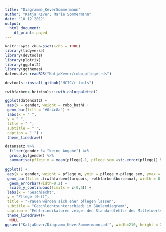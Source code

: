 ```yaml
---
title: "Diagramme_KeverSommermann"
author: "Katja Kever; Marie Sommermann"
date: "10 12 2019"
output:
  html_document:
    df_print: paged
---
```


```r
knitr::opts_chunk$set(echo = TRUE)
library(tidyverse)
library(devtools)
library(plotrix)
library(ggplot2)
library(ggthemes)
datensatz<-readRDS("KatjaKever/robo_pflege.rds")

devtools::install_github("HCIC/r-tools")

rwthfarben<-hcictools::rwth.colorpalette()
```



```r
ggplot(datensatz) +
 aes(x = gender, weight = robo_bath) +
 geom_bar(fill = "#0c4c8a") +
 labs(x = " ",
 y = " ",
 title = " ",
 subtitle = " ",
 caption = " ") +
 theme_linedraw()

```

```r
datensatz %>% 
  filter(gender != "keine Angabe") %>% 
  group_by(gender) %>% 
  summarise(pflege_m = mean(pflege)-1, pflege_sem =std.error(pflege)) %>% 
  
ggplot() +
 aes(x = gender, weight = pflege_m, ymin = pflege_m-pflege_sem, ymax = pflege_m + pflege_sem, fill = gender) +
 geom_bar(fill= c(rwthfarben$turquois, rwthfarben$bordeaux), width = 0.4) +
  geom_errorbar(width=0.2) +
  scale_y_continuous(limits = c(0,5)) +
 labs(x = "Geschlecht",
 y = "Pflege (0-5)",
 title = "Frauen würden sich eher pflegen lassen",
 subtitle = "Geschlechtsunterschiede im Säulendiagramm",
 caption = "Fehlerindikatoren zeigen den Standardfehler des Mittelwerts.") +
 theme_linedraw()+
  NULL
ggsave("KatjaKever/Diagramm_KeverSommermann.pdf", width=210, height = 297, units="mm")

```

 
